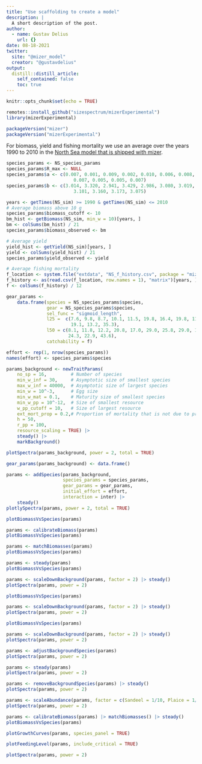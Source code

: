 ```yaml
---
title: "Use scaffolding to create a model"
description: |
  A short description of the post.
author:
  - name: Gustav Delius
    url: {}
date: 08-18-2021
twitter:
  site: "@mizer_model"
  creator: "@gustavdelius"
output:
  distill::distill_article:
    self_contained: false
    toc: true
---
```



```r
knitr::opts_chunk$set(echo = TRUE)
```



```r
remotes::install_github("sizespectrum/mizerExperimental")
library(mizerExperimental)
```

```r
packageVersion("mizer")
packageVersion("mizerExperimental")
```

For biomass, yield and fishing mortality we use an average over the years
1990 to 2010 in the 
[North Sea model that is shipped with mizer](https://sizespectrum.org/mizer/dev/articles/a_multispecies_model_of_the_north_sea.html).

```r
species_params <- NS_species_params
species_params$R_max <- NULL
species_params$a <- c(0.007, 0.001, 0.009, 0.002, 0.010, 0.006, 0.008, 0.004,
                         0.007, 0.005, 0.005, 0.007)
species_params$b <- c(3.014, 3.320, 2.941, 3.429, 2.986, 3.080, 3.019, 3.198,
                         3.101, 3.160, 3.173, 3.075)

years <- getTimes(NS_sim) >= 1990 & getTimes(NS_sim) <= 2010
# Average biomass above 10 g
species_params$biomass_cutoff <- 10
bm_hist <- getBiomass(NS_sim, min_w = 10)[years, ]
bm <- colSums(bm_hist) / 21
species_params$biomass_observed <- bm

# Average yield
yield_hist <- getYield(NS_sim)[years, ]
yield <- colSums(yield_hist) / 21
species_params$yield_observed <- yield
```


```r
# Average fishing mortality
f_location <- system.file("extdata", "NS_f_history.csv", package = "mizer")
f_history <- as(read.csv(f_location, row.names = 1), "matrix")[years, ]
f <- colSums(f_history) / 12

gear_params <- 
    data.frame(species = NS_species_params$species,
               gear = NS_species_params$species,
               sel_func = "sigmoid_length",
               l25 =  c(7.6, 9.8, 8.7, 10.1, 11.5, 19.8, 16.4, 19.8, 11.5,
                        19.1, 13.2, 35.3),
               l50 = c(8.1, 11.8, 12.2, 20.8, 17.0, 29.0, 25.8, 29.0, 17.0,
                       24.3, 22.9, 43.6),
               catchability = f)

effort <- rep(1, nrow(species_params))
names(effort) <- species_params$species

params_background <- newTraitParams(
    no_sp = 16,         # Number of species
    min_w_inf = 30,     # Asymptotic size of smallest species
    max_w_inf = 40000,  # Asymptotic size of largest species
    min_w = 10^-3,      # Egg size
    min_w_mat = 0.1,    # Maturity size of smallest species
    min_w_pp = 10^-12,  # Size of smallest resource
    w_pp_cutoff = 10,   # Size of largest resource
    ext_mort_prop = 0.2,# Proportion of mortality that is not due to predation
    h = 50,                  
    r_pp = 100,
    resource_scaling = TRUE) |> 
    steady() |> 
    markBackground()

plotSpectra(params_background, power = 2, total = TRUE)
```


```r
gear_params(params_background) <- data.frame()
```


```r
params <- addSpecies(params_background,
                     species_params = species_params,
                     gear_params = gear_params,
                     initial_effort = effort,
                     interaction = inter) |> 
    steady()
plotlySpectra(params, power = 2, total = TRUE)
```



```r
plotBiomassVsSpecies(params)
```

```r
params <- calibrateBiomass(params) 
plotBiomassVsSpecies(params)
```

```r
params <- matchBiomasses(params) 
plotBiomassVsSpecies(params)
```

```r
params <- steady(params)
plotBiomassVsSpecies(params)
```

```r
params <- scaleDownBackground(params, factor = 2) |> steady()
plotSpectra(params, power = 2)
```



```r
plotBiomassVsSpecies(params)
```


```r
params <- scaleDownBackground(params, factor = 2) |> steady()
plotSpectra(params, power = 2)
```


```r
plotBiomassVsSpecies(params)
```

```r
params <- scaleDownBackground(params, factor = 2) |> steady()
plotSpectra(params, power = 2)
```

```r
params <- adjustBackgroundSpecies(params)
plotSpectra(params, power = 2)
```
```r
params <- steady(params)
plotSpectra(params, power = 2)
```
```r
params <- removeBackgroundSpecies(params) |> steady()
plotSpectra(params, power = 2)
```
```r
params <- scaleAbundance(params, factor = c(Sandeel = 1/10, Plaice = 1/4)) |> steady()
plotSpectra(params, power = 2)
```
```r
params <- calibrateBiomass(params) |> matchBiomasses() |> steady()
plotBiomassVsSpecies(params)
```
```r
plotGrowthCurves(params, species_panel = TRUE)
```
```r
plotFeedingLevel(params, include_critical = TRUE)
```

```r
plotSpectra(params, power = 2)
```




